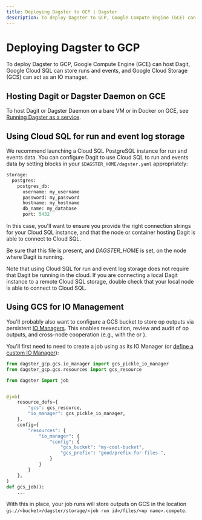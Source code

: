 ```yaml
---
title: Deploying Dagster to GCP | Dagster
description: To deploy Dagster to GCP, Google Compute Engine (GCE) can host Dagit, Google Cloud SQL can store runs and events, and Google Cloud Storage (GCS) can act as an IO manager.
---
```


# Deploying Dagster to GCP

To deploy Dagster to GCP, Google Compute Engine (GCE) can host Dagit, Google Cloud SQL can store runs and events, and Google Cloud Storage (GCS) can act as an IO manager.

## Hosting Dagit or Dagster Daemon on GCE

To host Dagit or Dagster Daemon on a bare VM or in Docker on GCE, see [Running Dagster as a service](/deployment/guides/service).

## Using Cloud SQL for run and event log storage

We recommend launching a Cloud SQL PostgreSQL instance for run and events data. You can configure Dagit to use Cloud SQL to run and events data by setting blocks in your `$DAGSTER_HOME/dagster.yaml` appropriately:

```python file=/deploying/dagster-pg.yaml
storage:
  postgres:
    postgres_db:
      username: my_username
      password: my_password
      hostname: my_hostname
      db_name: my_database
      port: 5432
```

In this case, you'll want to ensure you provide the right connection strings for your Cloud SQL instance, and that the node or container hosting Dagit is able to connect to Cloud SQL.

Be sure that this file is present, and _DAGSTER_HOME_ is set, on the node where Dagit is running.

Note that using Cloud SQL for run and event log storage does not require that Dagit be running in the cloud. If you are connecting a local Dagit instance to a remote Cloud SQL storage, double check that your local node is able to connect to Cloud SQL.

## Using GCS for IO Management

You'll probably also want to configure a GCS bucket to store op outputs via persistent [IO Managers](/concepts/io-management/io-managers). This enables reexecution, review and audit of op outputs, and cross-node cooperation (e.g., with the <PyObject module="dagster" object="multiprocess_executor" /> or <PyObject module="dagster_celery" object="celery_executor" />).

You'll first need to need to create a job using <PyObject module="dagster_gcp.gcs" object="gcs_pickle_io_manager"/> as its IO Manager (or [define a custom IO Manager](/concepts/io-management/io-managers#defining-an-io-manager)):

```python file=/deploying/gcp/gcp_job.py
from dagster_gcp.gcs.io_manager import gcs_pickle_io_manager
from dagster_gcp.gcs.resources import gcs_resource

from dagster import job


@job(
    resource_defs={
        "gcs": gcs_resource,
        "io_manager": gcs_pickle_io_manager,
    },
    config={
        "resources": {
            "io_manager": {
                "config": {
                    "gcs_bucket": "my-cool-bucket",
                    "gcs_prefix": "good/prefix-for-files-",
                }
            }
        }
    },
)
def gcs_job():
    ...
```

With this in place, your job runs will store outputs on GCS in the location `gs://<bucket>/dagster/storage/<job run id>/files/<op name>.compute`.
